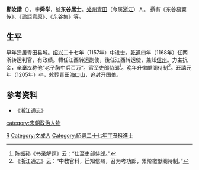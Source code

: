 {{Otheruses|other=名为郑汝谐的其他人物|郑頀}}

'''鄭汝諧'''（{{bd|1126年||1205年||Z鄭}}），字'''舜举'''，號'''东谷居士'''。[[处州|处州]][[青田|青田]]（今属[[浙江|浙江]]）人。 撰有《东谷易翼传》、《論語意原》、《东谷集》等。

== 生平 ==
早年迁居青田县城。[[绍兴|绍兴]]二十七年（1157年）中进士。[[乾道_(南宋)|乾道]]四年（1168年）任两浙转运判官，有政绩。轉任江西转运副使，後任江西转运使，兼知[[信州|信州]]。力主抗金，[[辛棄疾|辛棄疾]]称他“老子胸中兵百万”。官至吏部侍郎<ref>[[陈振孙|陈振孙]]《书录解题》云：“仕至吏部侍郎。”</ref>。晚年升徽猷阁待制<ref>《浙江通志》云：“中教官科，迁知信州，召为考功郎，累阶徽猷阁待制。”</ref>。[[开禧|开禧]]元年（1205年）卒，敕葬青田[[海口山|海口山]]，追封开国伯。

== 参考资料 ==
{{reflist}}
*《浙江通志》

{{Authority control}}

{{DEFAULTSORT:}}
[[Category:鄭姓|R]]
[[Category:文成人|Category:文成人]]
[[category:宋朝政治人物|category:宋朝政治人物]]
[[Category:紹興二十七年丁丑科進士|Category:紹興二十七年丁丑科進士]]